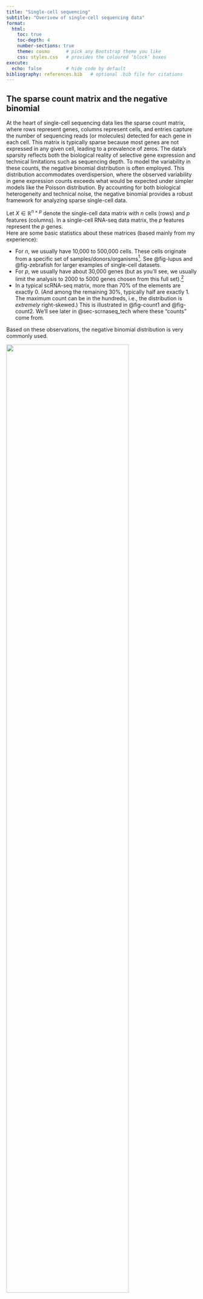 ```yaml
---
title: "Single-cell sequencing"
subtitle: "Overivew of single-cell sequencing data"
format:
  html:
    toc: true
    toc-depth: 4
    number-sections: true
    theme: cosmo      # pick any Bootstrap theme you like
    css: styles.css   # provides the coloured ‘block’ boxes
execute:
  echo: false         # hide code by default
bibliography: references.bib   # optional .bib file for citations
---
```


## The sparse count matrix and the negative binomial

At the heart of single-cell sequencing data lies the sparse count matrix, where rows represent genes, columns represent cells, and entries capture the number of sequencing reads (or molecules) detected for each gene in each cell. This matrix is typically sparse because most genes are not expressed in any given cell, leading to a prevalence of zeros. The data's sparsity reflects both the biological reality of selective gene expression and technical limitations such as sequencing depth. To model the variability in these counts, the negative binomial distribution is often employed. This distribution accommodates overdispersion, where the observed variability in gene expression counts exceeds what would be expected under simpler models like the Poisson distribution. By accounting for both biological heterogeneity and technical noise, the negative binomial provides a robust framework for analyzing sparse single-cell data.

Let $X \in \mathbb{R}^{n\times p}$ denote the single-cell data matrix with $n$ cells (rows) and $p$ features (columns). In a single-cell RNA-seq data matrix, the $p$ features represent the $p$ genes.\
Here are some basic statistics about these matrices (based mainly from my experience):

-   For $n$, we usually have 10,000 to 500,000 cells. These cells originate from a specific set of samples/donors/organisms[^chapter2_sequencing-1]. See @fig-lupus and @fig-zebrafish for larger examples of single-cell datasets.\
-   For $p$, we usually have about 30,000 genes (but as you'll see, we usually limit the analysis to 2000 to 5000 genes chosen from this full set).[^chapter2_sequencing-2]\
-   In a typical scRNA-seq matrix, more than 70% of the elements are exactly 0. (And among the remaining 30%, typically half are exactly 1. The maximum count can be in the hundreds, i.e., the distribution is *extremely* right-skewed.) This is illustrated in @fig-count1 and @fig-count2. We'll see later in @sec-scrnaseq_tech where these "counts" come from.

[^chapter2_sequencing-1]: You can have a simple hierarchical model in your head -- each human donor contributes one (or more) tissue sample. Each tissue sample contains many cells.

[^chapter2_sequencing-2]: How many genes are there in the human body? This is not a well-defined questions. If you want to only ask about protein-coding genes, there's probably about 24,000 of them [@salzberg2018open]. However, most gene callers (such as CellRanger <https://www.10xgenomics.com/support/software/cell-ranger/latest>, which is what we usually use for 10x single-cell data) also label genes that don't translate. We'll talk about this in @sec-beyond_scrna.

Based on these observations, the negative binomial distribution is very commonly used.

:::: block
::: {layout-ncol="2"}
![](fig/chap2/count.png){width="80%"}

![](fig/chap2/nonzero_hist.png){width="23%"}
:::

Illustration of data from <https://satijalab.org/seurat/articles/pbmc3k_tutorial.html> showing a snippet of the count matrix (left) or percentage of cells with non-zero counts for each gene (right). [@satijalab_tutorial]
::::

The negative binomial (NB) distribution is a widely used model in single-cell RNA-seq analysis due to its ability to handle overdispersion, which is common in gene expression data. Overdispersion occurs when the variance of the data exceeds the mean, a phenomenon that cannot be captured by the Poisson distribution. The NB distribution introduces an additional parameter to model this extra variability, making it more flexible for single-cell data.

Let us focus on the count for cell $i$ and gene $j$, i.e., the value $X_{ij}$. The probability mass function (pmf) of the NB distribution for a random variable ( X\_{ij} ) is given by:

$$
P(X_{ij} = k) = \binom{k + r_j - 1}{k} p_{ij}^r (1 - p_{ij})^k, \quad k = 0, 1, 2, \ldots
$$ {#eq-nb_1}

where $r_j \> 0$ is the dispersion (or “overdispersion”) parameter and $p\_{ij} \in (0, 1)$ is the probability of success. This is the “standard” parameterization, mentioned in <https://en.wikipedia.org/wiki/Negative_binomial_distribution>. This specific parameterization is actually not very commonly used.

Alternatively, the NB distribution is most commonly parameterized in terms of the mean $\mu_{ij}$ and the dispersion parameter $r_j$, which is often preferred in single-cell analysis:

$$
\text{Mean: } \mu_{ij}, \quad \text{Variance: } \mu_{ij} + \frac{\mu_{ij}^2}{r_j} = \mu_{ij}\left(1 + \frac{\mu_{ij}}{r_j}\right).
$$ {#eq-nb_2}

(Compare these relations to the Poisson distribution, where both the mean and variance would be $\mu_{ij}$.)

To relate equation @eq-nb_1 to @eq-nb_2, observe that we can derive,

$$
\mu_{ij} = \frac{r_j (1 - p_{ij})}{p_{ij}}.
$$

We typically use a different overdispersion parameter $r_j$ for each gene $j \in \{1,\ldots,p\}$. Here, $r_j$ controls the degree of overdispersion. When $r_j \to \infty$, the variance approaches the mean, and the NB distribution converges to the Poisson distribution. For single-cell RNA-seq data, the introduction of $r_j$ allows the model to capture both the biological variability between cells and technical noise, making it robust to the sparse and overdispersed nature of gene expression data.

::: block2
**Why would genes even have different overdispersions?** We're assuming in most statistical models that: 1) genes are modeled as a negative binomial random variable, and 2) genes have different overdispersion parameters $r_j$. Why is this reasonable? Is there a biomolecular reason for this?

We draw upon @sarkar2021separating, explaining how the NB distribution is justified (both theoretically and empirically) for scRNA-seq data. After reading this paper, you'll see that the overdispersion originates from the “biological noise” (i.e., the Gamma distribution). This differs from gene to gene because gene expression is subject to many aspects: transcriptomic bursting, the proximity between the gene and the promoter, the mRNA stability and degradation, copy number variation, the cell cycle stage, etc.
:::

#### How do you estimate the overdispersion parameter in practice?

The easiest way is to use `MASS::glm.nb` in R. However, this is very noisy for single-cell data (see @rem-nb_tricky). Since we are estimate one dispersion parameter per gene, many methods use an Empirical Bayes framework to “smooth” the overdispersion parameters [@love2014moderated]. More sophisticated methods (such as SCTransform [@hafemeister2019normalization]) use the Bioconductor R package called `glmGamPoi`. Deep-learning methods simply incorporate estimating the dispersion parameter into the architecture and objective function, see scVI [@lopez2018deep].

Also, note that which we are assuming here that the overdispersion parameter $r_j$ is shared across all the cells for gene $j$, there are methods that also use different overdispersion parameters for different cell populations. See @chen2018umi or the `dispersion` parameter in scVI (see <https://docs.scvi-tools.org/en/stable/api/reference/scvi.model.SCVI.html#scvi.model.SCVI>). In general, using different overdispersion parameters for the same gene across different cell populations is not common, so my suggestion is to: 1) have a diagnostic in mind on how would you know if need to use different overdispersion parameters for the same gene, and then 2) try analyzing the genes where each gene only has one overdispersion parameter and see if you have enough concrete evidence that such a model was too simplistic.

::: block2
**Personal opinion: My preferred parameterization** The formulation @eq-nb_2 by far is the most common way people write the NB distribution. We typically call $r_j$ the "overdispersion" parameter, since the inclusion of $r_j$ in our modeling is typically to denote that there is more variance than a Poisson. I personally don't like it because I find it confusing that a larger $r_j$ denotes a distribution with smaller variance. Hence, I usually write the variance as $\mu_{ij}(1+\alpha_j \mu_{ij})$ (where $\alpha_j = 1/r_j$). This way, $\alpha_j = 0$ is a Poisson distribution. However, even though this makes more sense to me, it's not commonly used. (It's because this parameterization makes it confusing to work with the exponential-family distributions mathematically.)

The main takeaway is to always pay close attention to each paper's NB parameterization. You're looking for the mean-variance relation written somewhere in the paper to ensure you understand the author's notation.
:::

::: {#rem-nb_tricky .block2}
**What makes the negative binomial tricky** Let me use an analogy that is based on the more familiar coin toss. Suppose 30 people each are given a weighted coin where the probability of heads is $10^{-9}$ (basically, it's impossible to get a heads). Everyone coerce and agree to a secret number $N$, and everyone independently flips their own coin $N$ times and records the number of heads. I (the moderator) do not know $N$, but I get to see how many heads each person got during this experiment. My goal is to estimate $N$. What makes this problem very difficult?

If $N$ were 10, or 100, or maybe even 10,000, almost everyone would get 0 heads. That is, we cannot reliably estimate $N$ since the log-likelihood function is very flat. The issue is because count data has a finite resolution — 0 is always the smallest possible value, and 1 is always the second smallest value. Hence, unlike continuous values (which have “infinite resolution” in some sense), non-negative integers “lose” information the smaller the range is.
:::

Returning the negative binomials, consider a simple coding example:

::: block2
```         
set.seed(10)
mu <- 1
true_overdispersion <- 1000
true_size <- mu / (true_overdispersion - 1)
data <- stats::rnbinom(1e5, size = true_size, mu = mu)
overdispersion_vec <- exp(seq(log(1), log(1e7), length.out = 100))
log_likelihood <- sapply(overdispersion_vec, function(overdispersion) {
  size <- mu / (overdispersion - 1)
  sum(dnbinom(data, size = size, mu = mu, log = T))
})
hist(data,
     main = paste("% 0:", round(length(which(data == 0)) / length(data) * 100, 2),
                  "\nEmpirical mean:", round(mean(data), 2),
                  "\nEmpirical variance:", round(var(data), 2))
)
hist(data[data != 0])
plot(log10(overdispersion_vec), log_likelihood)
plot(log10(overdispersion_vec[-c(1:5)]), log_likelihood[-c(1:5)])
```
:::

::: block2
![(Left) Histogram of a dataset where the true mean is 1 and the overdispersion (i.e., $\alpha = 1/r$) is 1000, where almost all the values are 0. Almost 100% of the values are 0 among all 10,000 samples. (Right) The log-likelihood of the overdispersion parameter on the $\log_{10}$ scale.](fig/chap2/negbinom_example.png){#fig-negbinom_example width="100%" fig-align="center"}
:::

### Remembering that these cells come from donors/tissues!

The $n$ cells in our single-cell dataset originate from $m$ tissues/samples/donors/etc. That is, the cells are stratified (or hierarchically organized). Based on your scientific question of interest, this is a consideration you might want your analysis to take into account. In general, each of the $n$ cells in your single-cell dataset will have "metadata" (such as which sample the cell came from). See @fig-lupus and @fig-zebrafish as examples. We will see in @sec-de_cohort on how some methods explicitly take into account this "hierarchical" structure of the data. However, most methods that are intended for cell lines or genetically-controlled scenarios do not focus on this hierarchical structure (since all the cell-lines or organisms are nearly identical).

::: block
![982 individuals, from which roughly 1200 cells were sequenced from each (from the blood) to give rise to roughly $n=1.27$ million cells. [@yazar2022single]](fig/chap2/lupus.png){#fig-lupus width="100%" fig-align="center"}
:::

::: block
![1,223 zebrafish embryos, from which roughly 500 cells were sequenced from each to give rise to roughly $n=1.25$ million cells. [@saunders2023embryo]](fig/chap2/zebrafish.png){#fig-zebrafish width="100%" fig-align="center"}
:::

Typically, you can expect that the cells in a single-cell analysis come from one of three categories:

-   **Cell-lines** (In vitro): Cells grown in controlled laboratory conditions, such as HeLa or HEK293, typically on a petri dish, are commonly used for experiments requiring consistency and ease of manipulation. These cells are ideal for studying specific pathways or drug responses in a simplified system.

-   **Model organisms** (In vivo): Cells derived from model organisms (such as zebrafish, genetically engineered mice, yeast, specific plants, etc.) allow researchers to study conserved biological processes in a controlled, organismal context. These systems often provide genetic and developmental insights that are directly relevant to human biology.

-   **Humans** (In vivo): Cells from human tissues or blood samples provide direct insights into human biology, disease mechanisms, and patient-specific variability. They are often used in translational research to bridge findings from cell lines and model organisms to clinical applications.

Other categories, such as xenografts, organoids, and co-culture systems, also play critical roles in capturing specific aspects of cellular behavior and interactions.

## The role of normalization to adjust for sequencing depth

Normalization is a critical step in the analysis of single-cell sequencing data, addressing the technical variability introduced by differences in sequencing depth across cells. Sequencing depth refers to the total number of reads obtained for each cell, which can vary due to technical factors like library preparation or instrument sensitivity. Without normalization, cells with higher sequencing depth might appear to express more genes simply because of greater read coverage, not biological differences. Normalization methods aim to make gene expression counts comparable across cells by adjusting for these differences, ensuring that downstream analyses reflect true biological variation rather than technical artifacts. This step is foundational for accurate clustering, differential expression analysis, and other interpretative tasks in single-cell studies.

It has been known for a long time that when dealing with count data, proper normalization is foundational to properly doing meaningful inference. See [@risso2014normalization]. As we will see in [Chapter 3](chapter3_rna.qmd), sequencing technologies cannot control how many reads (i.e., "counts") are sequenced from each cell -- this depends on the biochemistry efficency. Also, larger cells typically have more reads (which is itself a confounder) [@maden2023challenges]. We will describe normalization in more detail in @sec-normalization.

## The typical workflow for any sc-seq data

We will now describe the common steps at the start of a single-cell sequencing computational workflow (i.e., the steps that happen after the data has been collected and been aggregated into a matrix). More details about the downstream steps will be discussed in detail in [Chapter 3](chapter3_rna.qmd). See [@luecken2019current; @heumos2023best] for fantastic tutorials on best practices (among many). I'll like to plug my own paper about best practices [@prater2024all].

::: block
![Abridged and typical workflow of a sc-seq dataset. [@luecken2019current]](fig/chap2/workflow.png){#fig-workflow width="100%" fig-align="center"}
:::

For additional reference: See <https://www.sc-best-practices.org/> and <https://www.bigbioinformatics.org/intro-to-scrnaseq>.

### (Optional) Ambient reads

(This step will make more sense once you know a bit about how scRNA-seq data is generated, see [Chapter 3](chapter3_rna.qmd).)

Ambient reads and doublets (see @fig-ambient) are common technical artifacts in single-cell sequencing data that can distort biological interpretations if left unaddressed. Ambient reads arise from background RNA that is captured during sequencing but does not originate from the cell being analyzed. These reads can falsely inflate gene expression levels, particularly for highly abundant transcripts. Detecting and mitigating these artifacts is an optional but valuable step in data preprocessing, as it improves the overall quality and biological relevance of downstream analyses.

::: block
![Cartoon illustrating either ambient RNA or doublets. From <https://www.10xgenomics.com/analysis-guides/introduction-to-ambient-rna-correction>.](fig/chap2/ambient.png){#fig-ambient width="100%" fig-align="center"}
:::

::: block3
**Input/Output.** The input to ambient detection is a count matrix $X\in \mathbb{Z}_+^{n\times p}$ for $n$ cells and $p$ features (i.e., genes), and the output is $X'\in \mathbb{Z}_+^{n'\times p}$ where $X'_{ij} \leq X_{ij}$ for all cell $i$ and feature $j$.
:::

### How to do this in practice

This is not always done in a standard analysis of 10x scRNA-seq data because the CellRanger pipeline does a pretty good job for you already by default. However, for certain finicky biological systems that deviate from the norm, you might purposely *not* use CellRanger's default ambient detection and doublet detection, and instead choose to manually perform your own so that you have more control. In that case, the main ambient RNA detection method I've seen used is SoupX [@young2020soupx].

### Cell filtering (or doublet detection) {#sec-cell_filtering}

Cell filtering is a crucial preprocessing step in single-cell sequencing analysis, aimed at removing low-quality or irrelevant cells to ensure reliable downstream analyses. During the sequencing process, some cells may produce insufficient data due to poor capture efficiency, leading to low gene counts or incomplete profiles. Additionally, some "cells" may actually be empty droplets or doublets. Doublets occur when two cells are captured together in the same droplet or well, leading to mixed gene expression profiles that do not represent any single cell. Filtering typically involves setting thresholds on metrics like the total number of detected genes, the fraction of mitochondrial gene reads (a marker of stressed or dying cells), and overall sequencing depth. By carefully selecting cells that meet quality standards, researchers can reduce noise, improve the robustness of analyses, and focus on biologically meaningful signals. This step helps ensure that the dataset represents a true and interpretable snapshot of cellular diversity.

(Typically, ambient RNA means you're trying to subtract "background" counts from your scRNA-seq matrix. The number of cells remains the same. In contrast, cell filtering is removing cells, typically geared to target cells deemed to be empty droplets or doublets.)

::: block3
**Input/Output.** The input to cell filtering is a count matrix $X\in \mathbb{Z}_+^{n\times p}$ for $n$ cells and $p$ genes, and the output is $X'\in \mathbb{Z}_+^{n'\times p}$ where $n' \leq n$, whose rows are a strict subset of those in $X$.
:::

### How to do this in practice

This is commonly using the `subset` function in R, where we commonly filter based on `nFeature_RNA` (i.e., the number of genes that are expressed in a cell) and `percent.mt` (i.e., the fraction of counts that are originating from mitochondrial genes). The latter is usually computed using `Seurat::PercentageFeatureSet`[^chapter2_sequencing-3]. See @fig-filtering for an illustration. There is no commonly used threshold for these filters, but it typically depends on removing the extreme quantiles in your dataset. If this simple filter isn't sophisticated enough to detect doublets (and you have good biological/technical reasons to suspect doublets, typically due to either the cell isolation or droplet formulation step), the doublet detection method I've seen used is DoubletFinder [@mcginnis2019doubletfinder].

[^chapter2_sequencing-3]: Typically, the feature selection step doesn't use the normalized matrix even though normalization happens before feature selection. See <https://github.com/satijalab/seurat/blob/ece572a/R/preprocessing.R#L3995>. This is because it's preferable to normalize using *all* the reads, even from genes you don't actually include in your analysis.

**Note**: In `Seurat`, the cells are denoted as *columns* and features (such as genes) as *rows*. This is the transpose of the typical statistical notation.

::: block
![The filtering in the Seurat tutorial dataset goes from 2700 cells to 2638 cells. See the tutorial in <https://satijalab.org/seurat/articles/pbmc3k_tutorial.html>.](fig/chap2/filtering.png){#fig-filtering width="100%" fig-align="center"}
:::

We usually filter based on `nFeature_RNA` because cells with too few genes are potentially deemed as empty droplets, and cells with too many genes are potentially deemed as doublets. High percentage of gene expression from mitochondrial genes is typically an indicator of poor sample quality[^chapter2_sequencing-4].

[^chapter2_sequencing-4]: See <https://en.wikipedia.org/wiki/Low-rank_approximation>.

### A brief note on other approaches

See [@xi2021benchmarking] for a benchmarking of doublet detection methods.

### Normalization {#sec-normalization}

Normalization is a key step in single-cell sequencing analysis, designed to adjust raw data so that gene expression measurements are comparable across cells. Variability in sequencing depth and technical artifacts can cause discrepancies in the total number of reads captured per cell, making raw counts unsuitable for direct comparison. Normalization methods address this by scaling or transforming the data to account for these differences, ensuring that observed expression levels more accurately reflect true biological variation. Approaches can range from simple scaling based on total counts to more sophisticated strategies that model the underlying distribution of the data. Normalization not only improves the accuracy of downstream analyses, such as clustering and differential expression, but also enhances the interpretability of results by reducing technical noise.

Typically, the normalization has the following form:

$$
X_{ij} \leftarrow \log\Big(\frac{10,000 \cdot X_{ij}}{\sum_{j'=1}^{p}X_{ij'}}+1
\Big).
$$ {#eq-normalization}

The fraction $X_{ij}/\sum_{j'=1}^{p}X_{ij'}$ allows us to model the *relative proportions* (instead of absolute counts) of gene expression in each cell. The $\log(\cdot)$ is to handle the right-skewed nature of the data (since an entry of $X_{ij}$ is still 0 even after computing the fraction, and taking a fraction doesn't adjust for the skewed nature by itself). The $+1$ is handle the fact that we cannot take $\log(0)$. The only arbitrary thing in the factor of 10,000 -- it's simply for convenience to scale all the values (remember, $\log(AB) = \log(A) + \log(B)$, so essentially, this normalization is shifting all the fractions up by $\log(10,000)$). The number of 10,000 (or sometimes 1 million) became commonplace because we can now interpret the number $10,000 \cdot (X_{ij}/\sum_{j'=1}^{p}X_{ij'})$ as the hypothetical number of counts we would've gotten in cell $i$ for gene $j$ if the sequencing depth of cell $i$ were 10,000.

### How to do this in practice

See the `Seurat::LogNormalize` function, illustrated in @fig-normalize.

::: block
![The normalization step in the Seurat tutorial. See the tutorial in <https://satijalab.org/seurat/articles/pbmc3k_tutorial.html>.](fig/chap2/normalize.png){#fig-normalize width="100%" fig-align="center"}
:::

::: block3
**Input/Output.** The input to normalization is a count matrix $X\in \mathbb{Z}_+^{n\times p}$ for $n$ cells and $p$ features (i.e., genes), and the output is $X'\in \mathbb{R}^{n\times p}$.
:::

### A brief note on other approaches

There's actually a lot of normalization methods since normalizing count data has existed ever since bulk-sequencing. However, three notable mentions are: SCTransform [@hafemeister2019normalization] which uses a NB GLM model to normalize data and GLM-PCA [@townes2019feature] which uses a GLM matrix factorization to adjust for sequencing depth, where both methods use adjust using the observed sequencing depth for each cell. Deep-learning methods like scVI [@lopez2018deep] include the library size as a latent variable to be estimated itself. See [@lause2021analytic; @ahlmann2023comparison] for benchmarkings.

::: block2
**Remark (Personal opinion: The log-transformation and lack of the negative binomial).** It is well documented that this log-normalization is not best -- see [@townes2019feature] and [@hafemeister2019normalization] for in-depth discussions. The issues stem from "discrete-ness" of the log transformation. However, surprisingly, as shown in papers such as [@ahlmann2023comparison], the log-transformation is actually quite robust.
:::

### Feature selection

Feature selection is a critical step in single-cell sequencing analysis that focuses on identifying the most informative genes for downstream analyses. Single-cell datasets often include thousands of genes, many of which may be uninformative due to low variability or consistent expression across all cells. By narrowing the focus to a subset of highly variable genes (HVGs), feature selection reduces noise, enhances computational efficiency, and highlights the genes most likely to drive biological differences. These selected features are used in clustering, dimensionality reduction, and other tasks where capturing meaningful variation is essential. Effective feature selection ensures that the resulting analyses are both interpretable and biologically relevant.

::: block3
**Input/Output.** The input to feature selection is a count matrix $X\in \mathbb{Z}_+^{n\times p}$ for $n$ cells and $p$ features (i.e., genes)[^chapter2_sequencing-5], and the output is $X'\in \mathbb{R}^{n\times p'}$ where $p' \leq p$, whose columns are a strict subset of those in $X$.
:::

[^chapter2_sequencing-5]: Typically, the feature selection step doesn't use the normalized matrix even though normalization happens before feature selection. See <https://github.com/satijalab/seurat/blob/ece572a/R/preprocessing.R#L3995>. This is because it's preferable to normalize using *all* the reads, even from genes you don't actually include in your analysis.

### The standard procedure: Variance Stabilizing Transformation

The `vst` (variance stabilizing transformation) procedure is a commonly used method in single-cell RNA-seq analysis for identifying highly variable genes. It is designed to account for the relationship between a gene's mean expression and its variability, ensuring that variability is measured in a way that is independent of mean expression levels. The procedure involves the following steps:

1.  **Fitting the Mean-Variance Relationship**:

First, the relationship between the log-transformed variance and log-transformed mean of gene expression values is modeled using local polynomial regression, commonly referred to as `loess`. This step captures the expected variance for a given mean expression level. Let $\mu_j$ denote the mean expression of gene $j$ and $\sigma_j^2$ its variance. The `loess` fit provides the expected variance, $\hat{\sigma}_j^2$, as a smooth function of $\log(\mu_j)$.

2.  **Standardizing Gene Expression Values**:

The observed expression values for each gene are then standardized to account for the expected variance: $$
Z_{ij} = \frac{X_{ij} - \mu_j}{\sqrt{\hat{\sigma}_j^2}},
$$ where $X_{ij}$ is the observed expression value for gene $j$ in cell $i$, $\mu_j$ is the observed mean for gene $j$, and $\hat{\sigma}_j^2$ is the expected variance given by the fitted `loess` line. This standardization ensures that variability is measured relative to what is expected for genes with similar mean expression levels.

3.  **Clipping and Variance Calculation**: To prevent outliers from dominating the analysis, the standardized values $Z_{ij}$ are clipped to a maximum value, determined by a parameter such as `clip.max`. The variance of each gene is then calculated based on the clipped standardized values. Genes with the highest variance are selected as highly variable and prioritized for downstream analyses, such as clustering and trajectory inference.

This procedure addresses the inherent bias where genes with higher mean expression tend to exhibit greater variance, even if this variance is not biologically meaningful. By standardizing variability against the expected mean-variance relationship, the `vst` method provides a robust approach to identifying genes that truly capture biological heterogeneity across cells.

::: block2
**Remark (Feature selection, agnostic of the rest of the analysis).** For the statistical students, feature selection might seem a bit odd. After all, we're selecting the genes to use in our analysis (again, typically about 2000 genes among 30,000 genes) *before* we do any other modeling. This is unlike the Lasso, where the feature selection is done *while* we're doing a downstream task (i.e., regression in this case).

In a scRNA-seq analysis, we typically use the HVGs upfront, and use only these genes for all remaining downstream analyses. This is mainly for pragmatic reasons -- most genes are 0's in almost all the cells, so there's no need to involve these genes in any of our downstream analysis.
:::

### How to do this in practice

See the `Seurat::FindVariableFeatures` function, illustrated in @fig-vst-selection.

::: block
![The feature selection step in the Seurat tutorial, which selects the highly variable 2000 genes (from the 13,714 genes sequenced). See the tutorial in <https://satijalab.org/seurat/articles/pbmc3k_tutorial.html>.](fig/chap2/vst-selection.png){#fig-vst-selection width="100%" fig-align="center"}
:::

### A brief note on other approaches

See [@zhao2024systematic] for an overview of feature selection methods. This is a interesting statistical modeling question in the sense that the goal for these methods is often how to distinguish between "technical variance" (i.e., variation attributed to sequencing depth) from "biological variance" (i.e., if a gene has different expressions across cells in the tissue).

### (Optional) Imputation {#sec-imputation}

Imputation refers to methods used to infer missing or undetected values in single-cell sequencing data, particularly addressing the zeros that dominate scRNA-seq datasets. Early in the development of single-cell technologies, these zeros were often attributed to "dropouts," where lowly expressed genes failed to be captured due to technical limitations. Zero-inflated models were developed to distinguish between "true" biological zeros -- where a gene is genuinely not expressed -- and dropout zeros, filling in the latter to provide a more complete representation of gene expression. However, with advancements like unique molecular identifiers (UMIs), scRNA-seq data have become more reliable and less prone to dropout artifacts. As a result, the need for imputation has diminished, and modern workflows often bypass it entirely, favoring raw or minimally processed data that more accurately reflect true biological variation. Imputation remains an optional step, typically reserved for specific analyses where reconstructing missing data is critical. See [@hou2020systematic] for a review of many methods in this category.

See [@kharchenko2014bayesian] for the landmark paper that originally discussed dropouts. However, see @rem-zero-inflation for why these "dropouts" are no longer common to worry about in your single-cell analysis.

### How to do this in practice

I've see MAGIC (Markov Affinity-based Graph Imputation of Cells) [@van2018recovering] used quite often, if there's a data imputation being performed. This method imputes missing gene expression values by leveraging similarities among cells using a graph-based approach. MAGIC constructs a nearest-neighbor graph where cells are nodes, and edges represent biological similarity. Through data diffusion, information is shared across similar cells to denoise and recover underlying gene expression patterns. See @fig-magic.

::: block
![Schematic of the MAGIC method [@van2018recovering].](fig/chap2/magic.png){#fig-magic width="100%" fig-align="center"}
:::

### Dimension reduction

Dimension reduction, particularly methods like Principal Component Analysis (PCA) and Singular Value Decomposition (SVD), serves as a cornerstone in single-cell sequencing analysis. The primary goal is twofold: first, to obtain a low-dimensional representation of the data, which is critical for visualizing complex datasets and enabling computationally efficient downstream analyses such as clustering and trajectory inference. By condensing thousands of genes into a smaller number of principal components, researchers can focus on the dominant patterns of variation that drive biological differences. Second, dimension reduction helps denoise the data by filtering out technical noise and minor variations that are less biologically relevant. This makes the resulting analysis more robust and interpretable, allowing researchers to capture meaningful cellular heterogeneity while mitigating the impact of sparsity and noise inherent to single-cell datasets.

::: block3
**Input/Output.** The input to dimension reduction is a matrix $X\in \mathbb{R}^{n\times p}$ for $n$ cells and $p$ features (i.e., genes). The output is $Z \in \mathbb{R}^{n\times k}$ where $k \ll p$ (where there are $k$ latent dimensions, typically between 5 to 50). We call $Z$ the score matrix. Most dimension reduction (typically only linear ones -- i.e., ones based on a matrix factorization) also return: (1) gene loading matrix $W \in \mathbb{R}^{p \times k}$, and (2) "denoised" matrix $X'\in \mathbb{R}^{n\times p}$, which is some form of $X' = ZW^\top$.
:::

### The standard procedure: PCA

Principal Component Analysis (PCA) is a dimensionality reduction technique widely used in single-cell RNA-seq analysis to simplify complex datasets while retaining the most important patterns of variation. By transforming high-dimensional gene expression data into a smaller set of principal components, PCA captures the dominant trends in the data, such as differences between cell types or states. This reduced representation helps to mitigate the noise and sparsity inherent in single-cell data, making downstream tasks like clustering, trajectory inference, and visualization more efficient and interpretable. PCA serves as a foundational step in many single-cell workflows, offering both computational efficiency and biological insight.

::: block
![Illustration of the PCA of a $p=2$-dimensional dataset reduced to one dimension ($K=1$). (Left) Showing the maximization or minimization perspective of PCA.](fig/chap2/pca-illustration1.png){#fig-pca-illustration1 width="100%" fig-align="center"}
:::

::: block
![Showing how to interpret PCA as a matrix approximation. Here, the "component" is $\hat{W}$, and the "loading" is $\hat{Z}=X\hat{W}$.](fig/chap2/pca-illustration2.png){#fig-pca-illustration2 width="100%" fig-align="center"}
:::

I'll describe the PCA in a bit more detail here since it's can be a bit confusing.

::: block
**Theorem (Equivalent formulations of PCA).** Let $X \in \mathbb{R}^{n\times p}$ be a centered matrix ( i.e., $\overline{X}_{\cdot j} = 0$ for all $j\in\{1,\ldots,p\}$) and $K$ be a pre-chosen latent dimensionality (such that $k \ll p$). Let $\hat{\Sigma} = X^\top X/n$ denote the empircial covariance matrix.

The following four estimated embeddings $\hat{Z} \in \mathbb{R}^{n\times k}$ are "equivalent."

1.  **Maximization of information captured by the covariance** (shown in @fig-pca-illustration1 (left)): Define $\hat{Z} = X\hat{W}$ where $$
    \hat{W} = \argmax_{W \in \mathbb{R}^{p\times K}}\tr\Big(W^\top \hat{\Sigma} W\Big),
    \quad \text{such that} \quad W^\top W = I_K.
    $$ {#eq-pca-maximize_variance}

2.  **Minimization of reconstruction error (via squared Euclidean loss)** (shown in @fig-pca-illustration1 (left)): Define $\hat{Z} = X \hat{W}$ where $$
    \hat{W} = \argmin_{W \in \mathbb{R}^{p\times K}}\frac{1}{n}\sum_{i=1}^{n}\Big\|X_{i\cdot} - WW^\top X_{i\cdot}\Big\|^2_F
    \quad \text{such that} \quad W^\top W = I_K.
    $$ {#eq-pca-minimize_reconstruction}

3.  **Low-rank approximation of the interpoint distances (via squared Euclidean distances)**: Let $D_X \in \mathbb{R}^{n\times n}_+$ denote the matrix of squared Euclidean distances among all $n$ samples in $X$, i.e., $[D_X]_{i_1,i_2} = \|X_{i_1,\cdot} - X_{i_2,\cdot}\|^2_F$ for all $i_1,i_2 \in \{1,\ldots,n\}$. (This is a function of $X$.) Then, construct $\hat{Z}=X\hat{W}$ where $$
    \hat{W} = \argmin_{W \in \mathbb{R}^{p\times K}} \sum_{i_1,i_2 \in \{1,\ldots,n\}}  \big[D_X\big]_{i_1,i_2} - \big[D_{XW}\big]_{i_1,i_2} \quad \text{such that} \quad W^\top W = I_K,
    $$ {#eq-pca-estimator_interpoint} and $D_{XW}  \in \mathbb{R}^{n\times n}_+$ is the matrix of squared Euclidean distances constructed from $XW$.
:::

Notice that Formulation #3 is simply the sum of differences (not squared) since projections are non-expansive, so the interpoint Euclidean distances necessarily decrease. We are not accurately describing the identifiability conditions above to formalize what "equivalence" technically means.

Some remarks:

-   **Relation to eigen-decompositions**: PCA is fundamentally tied to eigen-decompositions due to the Low-Rank Approximation theorem[^chapter2_sequencing-6] (more formally, the Eckart-Young-Mirsky theorem). Specifically, $\hat{W}$ is the eigenvalues of $\hat{\Sigma}$, the covariance matrix. See @fig-pca-illustration2 (right).

[^chapter2_sequencing-6]: See <https://en.wikipedia.org/wiki/Low-rank_approximation>.

(If you are familiar with how to manipulate eigen-decompositions, you can convince yourself that Formulation 2 is most directly related to the Low-Rank Approximation.)

-   **Interpretation of Formulation #1**: In Formulation 1, we want to project the data $X$ onto a lower-dimensional subspace defined by $\hat{W}$ such the low-dimensional data $\hat{Z}$ has as much variance as possible. This is by far the most common explanation of PCA. Part of its appeal is that it's easy to explain what the "population model's target quantity" is through this interpretation, but 1) it requires you to intrinsically understand why preserving covariance is something useful when we're more interested in about the cells themselves, and 2) does not give insight to the more popular extensions of PCA.

**Adjustable aspects to obtain other dimension-reduction methods**: 1) Choosing a more suitable estimate of the population covariance $\Sigma = \mathbb{E}[X^\top X]/n$ (or its correlation counterpart), or 2) enforcing additional structure (such as sparsity) onto the columns of $\hat{W}$.

-   **Interpretation of Formulation #2**: In Formulation 2, we want to project the data $X$ onto a lower-dimensional subspace defined by $\hat{W}$ such that the ambient-dimensional data is as close to the original data as possible (i.e., the projection "disturbs" the data the least). This interpretation reveals that PCA is trying to find the subspace that "distorts" each cell's expression the least. While this won't be used to motivate more modern embedding methods, it 1) offers a formal relation between PCA and matrix denoising, and 2) is the motivation for autoencoders later on.

**Adjustable aspects to obtain other dimension-reduction methods**: 1) How to measure the "error" between each cell's expression and its reconstructed expression, 2) how this reconstruction is constructed given a cell's low-dimensional representation?

-   **Interpretation of Formulation #3**: In Formulation 3, we conceptually think about the cells' interpoint distances (i.e., the distances between any two pairs of cells). Then, we want to project the data $X$ onto a lower-dimensional subspace defined by $\hat{W}$ such the low-dimensional data $\hat{Z}$ preserves the distances between any two pairs of cells as much as possible. This perspective is perhaps the most intuitive, and also most revealing on the shortcomings of PCA. PCA is choosing to preserve the pairwise distances in a very specific fashion, via the squared Euclidean distances. There are a two aspects that reveal the deficiency of PCA:

1.  PCA is trying to preserve the *squared* Euclidean distance, so it's going to put most of its attention on pairs of points that are very far away from one another.
2.  We consider *all* pairs of points.

These two aspects combined yield the qualitative statement that "PCA favors a global embedding that preserve far-away points".[^chapter2_sequencing-7] In some sense, this is the exact opposite of what we want -- qualitatively, we probably care more about getting the relative distances of each points and its immediate/local neighbors (so we can accurately see the subtle shifts in cells, as in trajectory inference).

[^chapter2_sequencing-7]: Sometimes, people use the word "overcrowding" to refer to the fact that embedding methods might collapse nearby points too aggressively.

**Adjustable aspects to obtain other dimension-reduction methods**: 1) How we're measuring distance in $X$ or in $Z$ we're using (perhaps using a distance that adapts to the geometry of the data), 2) how to measure the "distortion" in the pairwise distances, 3) which pairs of cells do we care about preserving their distances?

-   **References for the proofs**: Relating one and two is mainly an exercise in matrix algebra. To show that Formulation #3 is also PCA, see Theorem 14.4.1 in [@kent1979multivariate].

::: block2
**Remark (The words we use to call the columns of** $\hat{W}$ after doing a linear-dimension reduction method like PCA). Note that $\hat{W}$ is a $p$-by-$K$ matrix. That is, each column of $\hat{W}$ has one number for each feature (i.e., gene). We typically call each column one of a few things: "gene program" or "pathway" (both more biology-facing) or "eigen-gene" or "topic" (both more statistics-facing). Regardless, these words is to denote that each column of $\hat{W}$ denotes a set of genes that work together, based on the magnitude and sign that feature has in this column.
:::

### How to do this in practice

See the `Seurat::RunPCA` function, illustrated in @fig-pca. The resulting visualization is shown in @fig-pca-fig.

::: block
![The PCA step. See the tutorial in <https://satijalab.org/seurat/articles/pbmc3k_tutorial.html>.](fig/chap2/pca.png){#fig-pca width="100%" fig-align="center"}
:::

::: block
![Using the `Seurat::DimPlot(pbmc, reduction = "pca")` function to visualize the first two PCs. See the tutorial in <https://satijalab.org/seurat/articles/pbmc3k_tutorial.html>.](fig/chap2/pca-fig.png){#fig-pca-fig width="100%" fig-align="center"}
:::

### A brief note on other approaches

The distinction between "imputation" and "dimension reduction" gets murky because 1) computationally, many imputation methods rely on a dimension reduction, and 2) statistically, due to the low-rank approximation property of PCA, you can interpret many dimension reductions methods as an imputation method. When I say that "imputation is optional," what I really mean is that modeling zero-inflation is typically optional.

Reviews of imputation methods such as [@hou2020systematic] contain overview of dimension-reduction methods. eSVD [@lin2023esvd] and GLM-PCA [@townes2019feature] are dimension reduction methods that leverage the fact that the NB is in the exponential family (among many). FastTopics [@carbonetto2021non] is a popular non-negative matrix factorization method (among many) for modeling single-cell data. (We won't have time to discuss non-negative matrix factorization in this course.) All these mentioned methods are able to perform normalization with dimension reduction simultaneously. Also, dimension-reductions are commonly folded into a method that aims to do multiple tasks simultaneously (for example, see scINSIGHT [@qian2022scinsight], among many examples). See [@ghojogh2021factor] for a massive review of common dimension-reduction frameworks.

However, by far the most popular method nowadays is using VAEs, since it is easy to combine dimension reduction with other downstream tasks. We'll discuss VAEs in more detail in @sec-vae.

::: block2
**Remark (Personal opinion: Considerations for picking an appropriate dimension-reduction method).** The categorizations of "linear" vs. "non-linear" is a bit blurry. Personally, I would call methods like eSVD [@lin2023esvd] and GLM-PCA [@townes2019feature] as "linear" (in addition to PCA and fastTopics [@carbonetto2021non]) since you estimate a matrix factorization and there's a fixed transformation that relates the observed count $X_{ij}$ to the inner product between a cell's latent vector $Z_{i,\cdot}$ and a gene's latent vector $W_{j,\cdot}$.

Typically, people refer to non-linear dimension reductions as methods that do not use a matrix factorization (think of diffusion maps [@haghverdi2015diffusion] or deep-learning methods [@lopez2018deep]). Since non-linear methods can capture more complex relations than linear methods, what are some considerations you should make to pick a particular method?

-   **Mean-variance relation**: PCA is intimately connected to modeling the data with constant Gaussian noise (i.e., every entry of $X_{ij}$ is observed with the same amount of Gaussian error [@tipping1999probabilistic]. However, you might want to use a method where you expect the amount of variability in the data increases as the mean increases (such as a Poisson distribution). See [@lin2022esvd] for more details.
-   **Gene programs**: Methods that do not use a matrix factorization often do not give you a built-in way to interpret collections of genes. In contrast, after using a matrix factorization approach like PCA, you can interpret how genes are coordinating through the estimated matrix $\hat{W}$.
-   **"Distance" between cells**: As you saw in Formulation #3 @eq-pca-estimator_interpoint, PCA cares about the *Euclidean* distance between any two cells. Sometimes, such as in a diffusion map (see Palantir for instance [@setty2019characterization]), you have in mind a more appropriate way to measure how "different" two cells are.

(Notice that by itself, the fact that "non-linear methods can capture non-linear structure" is not really a good enough reason to use a non-linear method. This is because this statement itself is somewhat vacuous. By the low-rank approximation theorem (<https://en.wikipedia.org/wiki/Low-rank_approximation>), as long as you use enough latent dimensions, any linear method can also capture non-linear structures. The only advantage of non-linear methods in this setting is that the non-linear method can represent this non-linear structure with "less numbers" (i.e., an information-compression perspective).)

In general, there is *never* a "strictly better" option. Every reasonable method has its own niche on what kind of {technology, experiment, data, biological-question} setting it outshines other competitors. Your job as a thoughtful researcher is to: 1) understand the conceptual differences between all these methods, and 2) have a concrete strategy on how you would make an informed decision on which method you want to apply.
:::

### Batch correction/Covariate adjustment {#sec-batch_correction}

Batch correction is a vital step in single-cell sequencing analysis that addresses technical variability introduced by differences in experimental conditions, such as processing time, reagent batches, or sequencing runs. These batch effects can obscure true biological signals and create artificial differences between groups of cells. Batch correction methods aim to align data from different batches while preserving meaningful biological variation. Techniques range from simple scaling adjustments to advanced algorithms that model batch effects explicitly. As single-cell studies increasingly combine datasets from multiple experiments or institutions, effective batch correction ensures that comparisons and integrative analyses reflect biological reality rather than technical artifacts. See @fig-batch1 for an illustration of this.

We will talk about this a bit more when we discuss integration methods for cell-type labeling @sec-celltype_labeling.

:::: block
::: {layout-ncol="3"}
![](fig/chap2/batch1.png){width="100%"}

![](fig/chap2/batch2.png){width="100%"}

![](fig/chap2/batch3.png){width="100%"}
:::

Illustration of what the goal of batch correction is. All these are UMAPs (see @sec-visualization). The top row colors cells by their batch, and the bottom row colors cells by cell type. (Left) Original data showing batch effects. (Middle) Intermediate processing. (Right) The batch-corrected data. [@tran2020benchmark]
::::

::: block3
**Input/Output.** The input to batch correction is (1) either the normalized matrix $X \in \mathbb{R}^{n\times p}$ or the score matrix $Z \in \mathbb{R}^{n\times k}$ and (2) an categorical vector $C \in \{1,\ldots,B\}^n$ which denotes which cell belongs to which batch. (Certain batch correction methods might require more information.) In a literal sense, both $X$ and $Z$ are technically row-wise concatenations of many datasets.
:::

If the input is a normalized matrix, the output is a batch-corrected normalized matrix $X'   \in \mathbb{R}^{n\times p}$. If the input is a score matrix $Z$, the output is a batch-corrected score matrix $Z'   \in \mathbb{R}^{n\times k}$.

::: block
**Remark (What makes this task statistically possible?).** There are many sources of "noise" (i.e., things unrelated to the biology we're trying to study) in a single-cell dataset.

1.  **Sequencing noise**: This comes from the fact that we "randomly" get counts from each cell, and we can't control how effective each cell is at producing counts. We can think of this as "mean-zero, i.i.d. across all cells" in some sense.
2.  **Batch noise**: This is the "noise" that originates from a particular batch. It is probably more statistically appropriate to think of this as a "bias," because it is *not* mean-zero. Instead, we conceptually think of this as a shift occurring to all the cells in a batch more-or-less uniformly (but could impact different genes differently).
3.  **Biological confounding noise**: Say you want to study how lung tissue changes during aging, but some of your tissue samples come from donors who smoke. The aging biological signature you're hoping to find would likely be confounded by a smoking signature. This "noise" is also not mean-zero, and it could be different across different cell types. However, given a cell type, this biological confounding effect should be the same across batches. (The trouble is that you might not be aware of all the confounders during an analysis.)

Hence, it is possible to "remove" batch effects because: 1) it's a constant "shift" for all the cells in the same batch, and 2) we always know the "batches," since it is purely an artifact of how data is generated. Most batch-correction papers are statistically motivated, but do not have formal theoretical properties. This is primarily due to the fact that in practice, it's *very* hard to know how to model a batch effect rigorously. However, there are a few papers that try to leverage this intuition formally in a statistical framework, see [@ma2024principled].
:::

::: block2
**Remark (The term "batch" is very overloaded).** There are many steps during a single-cell analysis (see [Chapter 3](chapter3_rna.qmd)). These are some of the things a "batch" could refer to: 1) cells processed together during droplet/gem formation, 2) cells processed during during PCR amplification, 3) cells processed together during sequencing (this is most common usage of the word "batch"), 4) cells processed using different protocols, 5) cells processed by different labs, 6) cells of different donors/organisms, among many more. (The first three steps are similar in "resolution," but the last three are more "coarse" in how a batch is defined.)

*Technically*, the statistical logic of most batch-correction methods isn't suitable for trying to align cells from different donors/organisms since in this setting, the "batches" are based on biology, not a technical artifact. For example, the differences between cells from two donors could be much more complicated than simply cells in two different sequencing batches.

In general, be sure to discuss with the people who generated the data (who likely will have a lot more experience on what technical artifacts are worth worrying about) on how to think about batch effects.
:::

### What's the difference between "batch-correcting" and "adjusting for covariates"?

Technically, there are some batch-correction methods whose premise is to treat each batch as simply a covariate to be adjusted for. The primary example is COMBAT [@zhang2020combat]. However, most batch-correction methods do not do this. There is no formal reason why. I personally feel it's because batch effects is such a critical bottleneck for almost every single-cell analysis that it's imperative to use a method that is as (sensibly) flexible as possible. See my remark later in @rem-batch. See [@tran2020benchmark; @luecken2022benchmarking] for benchmarking multiple batch correction methods.

### A typical choice: Harmony

Harmony [@korsunsky2019fast] is one of the most commonly used methods to integrate single-cell datasets from different experiments, technologies, or biological conditions into a shared low-dimensional embedding. The method begins with a principal component analysis (PCA) embedding and iteratively adjusts it to remove batch effects while preserving biological variation. Harmony groups cells into clusters using soft clustering, which assigns cells probabilistically to multiple clusters. These clusters account for technical and biological differences while capturing shared cell types and states. Correction factors are then computed for each cluster and applied to individual cells, ensuring that the final embedding reflects intrinsic cellular phenotypes without being confounded by dataset-specific biases. See @fig-harmony.

::: block
![Schematic of the Harmony [@korsunsky2019fast].](fig/chap2/harmony.png){#fig-harmony width="100%" fig-align="center"}
:::

### How to do this in practice

There is no standardize default for batch correction. The usual practice is to: 1) decide upfront (with your collaborators) on how you would deem what is a "successful" batch correction. This usually involves understanding the data generation protocol and the biology question of interest. This will involve a blend of biological logic (i.e., statements that should be true, given the biological context), qualitative evaluations (i.e., based on plots), and numerical metrics (i.e., based on some score where you decide upfront how the score relates to a desirable batch correction). Then, 2) you try many batch correction methods[^chapter2_sequencing-8].

[^chapter2_sequencing-8]: See Seurat's recommendation in <https://satijalab.org/seurat/articles/seurat5_integration>.

::: {#rem-batch .block}
**Remark (Personal opinion: Batch correction is single-handedly the most precarious step in almost every analysis).** While a cautious statistician might be doubtful for "cherry-picking" a good batch-correction method, the reality is that there is no guaranteed procedure to always work. This is because there are so many types of "batches," and the underlying data generation pipeline, technology, and biology differs from lab to lab. Also, doing a "bad" batch correction is extremely detrimental. Unlike many other steps in a single-cell analysis where most choices of how to perform a step are "reasonable" (but some methods might have slightly better power or slightly more robust), a bad batch correction can single-handedly invalidate almost all other aspects of a single-cell analysis regardless of how sophisticated those methods are.

Also: batch correction is limited by the experimental design. No "real" way to validate this if you're only given datasets -- the validations need to be decided during the planning of the experimental design. For example, if you are studying cancer, and you put all the cancer donors' cells in one batch and all the healthy donors' cells in another batch, then you have no ability to disentangle the batch effects from the biological effect.

To aid validation of batch correction, a common experimental design is to put one reference tissue (where it's possible to obtain many samples from this one tissue) in every sequencing batch.
:::

### Visualization {#sec-visualization}

Visualization is a key step in single-cell sequencing analysis, offering a way to explore and interpret complex datasets intuitively. One of the most popular visualization techniques is Uniform Manifold Approximation and Projection (UMAP), which creates a low-dimensional embedding designed to preserve local and global structure in the data. UMAP is particularly effective for capturing non-linear relationships and revealing clusters of similar cells, making it a powerful tool for visualizing cellular heterogeneity. However, UMAP coordinates are less reliable than those obtained through methods like PCA for quantitative analysis. Unlike PCA, which is grounded in linear transformations and retains a direct link to the original data, UMAP embeddings are highly dependent on parameter choices and random initializations, making them less reproducible. Despite these limitations, UMAP excels as a visualization tool, helping researchers intuitively explore relationships between cells and identify patterns that guide deeper analyses.

::: block3
**Input/Output.** The input to visualization is typically the score matrix $Z\in \mathbb{R}^{n\times k}$ for $n$ cells and $k$ latent dimensions, and the output is matrix with $n$ cells and 2 (sometimes 3) columns, where the visualization is literally plotting the values in the first column against the second column as a scatterplot.
:::

### The standard procedure: UMAP

Uniform Manifold Approximation and Projection (UMAP) [@becht2019dimensionality] is a dimensionality reduction technique designed to capture both local and global structure in high-dimensional data. UMAP builds on principles of manifold learning, aiming to preserve the topology of the original data in a lower-dimensional space.

1.  **Constructing the high-dimensional graph**: UMAP begins by modeling the local neighborhood relationships in the high-dimensional space:

-   For each data point $i$, a probability distribution $p_{ij}$ is constructed over its neighbors $j$ based on distances, typically using a kernel function.
-   The resulting graph captures the high-dimensional structure of the data.

2.  **Optimizing the low-dimensional embedding**: In the low-dimensional space, UMAP aims to construct a graph with similar relationships. It models pairwise probabilities $q_{ij}$ for the low-dimensional embedding using a smooth, differentiable cost function: $$
    C = \sum_{i,j} \left( - p_{ij} \log q_{ij} - (1 - p_{ij}) \log (1 - q_{ij}) \right).
    $$ Here:

-   $p_{ij}$ and $q_{ij}$ represent probabilities of connectivity in the high- and low-dimensional spaces, respectively.
-   The first term encourages similar points in the high-dimensional space to remain close, while the second term discourages unrelated points from being artificially clustered.

3.  **Gradient descent**: The low-dimensional coordinates are iteratively optimized using gradient descent to minimize $C$, aligning the local relationships in the low-dimensional embedding with those in the original space.

UMAP excels at preserving local neighborhoods while maintaining some global structure, making it particularly effective for visualizing high-dimensional single-cell RNA-seq data. However, the resulting embeddings depend on hyperparameters (e.g., number of neighbors, minimum distance) and are not designed for quantitative analysis, as they do not preserve metric properties of the original data. See <https://github.com/jlmelville/uwot> for great in-depth discussions on UMAPs.

::: block
**Remark (Yes, UMAPs are also a "dimension reduction," but they serve a very different purpose).** You can think of UMAPs as a very specific dimension reduction where $k$ is always 2 or 3. However, UMAPs serve a very different role -- very few single-cell analyses relies on the UMAP coordinates, but many single-cell methods rely upon the low-dimensional vector $Z_{i,\cdot}\in\mathbb{R}^k$ from a dimension reduction method.

The reason is that UMAPs are usually solely for visualizations and nothing else. There is almost no concrete relation between the distance between any two cells based on their UMAP coordinates and their true dissimilarity based on their gene expression profiles. The most common analogy is to think of visualizing the Earth on a 2D map, see @fig-world. No matter how you try to draw the world on a sheet of paper, there's always some unnatural distortion. If you interpret this map very literally, it seems like California is further away from Japan than Spain is, and Antartica is almost as large as all the other continents combined. The point is, every low-dimensional projection always sacrifices some aspects, and when you try projecting high-dimensional data to specifically only 2 dimensions, a lot of large-scale qualities "break."

See [@prater2024all] for more discussions about how to think about UMAPs, @fig-umap-example. There's a big debate on what is "acceptable" or "not acceptable" to infer from UMAPS. See [@chari2023specious; @lause2024art], and a recent large controversy in genetics (<https://www.science.org/content/article/huge-genome-study-confronted-concerns-over-race-analysis>).

My take: UMAPs are a useful visualization tool (in the sense that it'll be ridiculous to claim we should never visualize our data, and we should just accept every visualization tool will have its own drawbacks). However, you should have quantitative metrics planned out prior to visualization so you're not solely relying on UMAPs for your analysis. UMAPs are useful for giving you a sense of the data quality and broad cellular relations before investing time to carefully quantify the biology of interest. Your biological evidence should *not* solely rely on UMAPs.
:::

::: block
![Map of the world](fig/chap2/world.png){#fig-world width="100%" fig-align="center"}
:::

::: block
![(Top row): UMAP computed from 3 different random seeds, to illustrated the "arbitrary" nature of how large "continents" of cells relate to one another. (Bottom left): t-SNE, which often are a lot more "spread out" than UMAPs in terms of how separated the "continents" are. (Bottom right): PCA, which is reproducible (i.e., no unexplainable extrinsic randomness during the computation), statistically rigorous and transparent (i.e., we know how to mathematically interpret any pair of cells). However, unlike UMAP and t-SNE, we often need many PCs to appropriate represent the data, and we can only visualize 2 PCs at a time. [@prater2024all]](fig/chap2/umap-example.png){#fig-umap-example width="100%" fig-align="center"}
:::

### Relation to PCA

UMAPs are most related to the Formulation #3 of PCA @eq-pca-estimator_interpoint. Specifically, instead of "$D_X$" and "$D_{XW}$" (originally measuring the distance between two cells using Euclidean distance), UMAPs instead use an adaptive kernel on a cell-cell graph to measure the similarity between two cells, and the loss function isn't simply a difference between the two similarities.

### How to do this in practice

See the `Seurat::RunUMAP` function, illustrated in @fig-umap. The resulting visualization is shown in @fig-umap-fig.

::: block
![The UMAP visualization step. See the tutorial in <https://satijalab.org/seurat/articles/pbmc3k_tutorial.html>.](fig/chap2/umap.png){#fig-umap width="100%" fig-align="center"}
:::

::: block
![Using the `Seurat::DimPlot(pbmc, reduction = "umap")` function to visualize the first two PCs. See the tutorial in <https://satijalab.org/seurat/articles/pbmc3k_tutorial.html>.](fig/chap2/umap-fig.png){#fig-umap-fig width="100%" fig-align="center"}
:::

### A brief note on other approaches

Because visualizing high-dimensional data will always be a need, and there's never going to be an "optimal" way to do it, the visualization method of choice is going to change based on the community's desires every 5-10 years. While currently UMAP is king (which dethroned t-SNE, who was the previous king), there's definitely methods trying to dethrone UMAP. The method I've seen the most popularity to dethrone UMAP so far is PaCMAP, but as of 2024-25, UMAP is still by far the most common visualization method. See [@huang2022towards] for a broad benchmarking of such methods.

There are two lines of work I'll mention that might be of interest for the statistical students. One is developing methods to assess how "distorted" the visualization is, see [@johnson2022embedr; @xia2024statistical]. Another is to trying to prove (using a formal statistical model) how well these visualization methods actually "cluster" the cells, see [@arora2018analysis; @cai2022theoretical].
